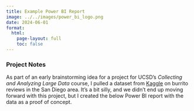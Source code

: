 ```yaml
---
title: Example Power BI Report
image: ../../images/power_bi_logo.png
date: 2024-06-01
format:
  html:
    page-layout: full
    toc: false
---
```


### Project Notes
As part of an early brainstorming idea for a project for UCSD's _Collecting and Analyzing Large Data_ course, I pulled a dataset from <a href="https://www.kaggle.com/datasets/srcole/burritos-in-san-diego" target="_blank">Kaggle</a> on burrito reviews in the San Diego area. It's a bit silly, and we didn't end up moving forward with this project, but I created the below Power BI report with the data as a proof of concept. 



<script>
  const isMobile = window.innerWidth <= 768;
  const iframeHeight = isMobile ? 800 : 700;

document.write(`
    <iframe 
      title="burritos"
      src="https://app.powerbi.com/view?r=eyJrIjoiMzZkODVhMmYtNzQ4ZS00YWNlLWI5Y2UtZWIyZWUyOTk3ZDViIiwidCI6IjhhMTk4ODczLTRmZWMtNGU3Ni04MTgyLWNhNDc5ZWRiYmQ2MCIsImMiOjZ9"
      width="100%"
      height="${iframeHeight}" 
      frameborder="0" 
      allowFullScreen="true">
    </iframe>
`);
</script>